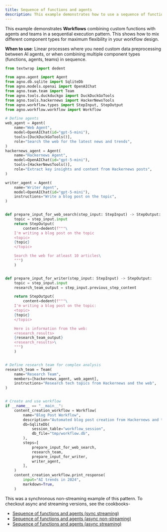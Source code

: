 ```yaml
---
title: Sequence of functions and agents
description: This example demonstrates how to use a sequence of functions and agents in a workflow.
---
```


This example demonstrates **Workflows** combining custom functions with agents and teams 
in a sequential execution pattern. This shows how to mix different component types for 
maximum flexibility in your workflow design.


**When to use**: Linear processes where you need custom data preprocessing between AI agents,
or when combining multiple component types (functions, agents, teams) in sequence.

```python sequence_of_functions_and_agents.py
from textwrap import dedent

from agno.agent import Agent
from agno.db.sqlite import SqliteDb
from agno.models.openai import OpenAIChat
from agno.team.team import Team
from agno.tools.duckduckgo import DuckDuckGoTools
from agno.tools.hackernews import HackerNewsTools
from agno.workflow.types import StepInput, StepOutput
from agno.workflow.workflow import Workflow

# Define agents
web_agent = Agent(
    name="Web Agent",
    model=OpenAIChat(id="gpt-5-mini"),
    tools=[DuckDuckGoTools()],
    role="Search the web for the latest news and trends",
)
hackernews_agent = Agent(
    name="Hackernews Agent",
    model=OpenAIChat(id="gpt-5-mini"),
    tools=[HackerNewsTools()],
    role="Extract key insights and content from Hackernews posts",
)

writer_agent = Agent(
    name="Writer Agent",
    model=OpenAIChat(id="gpt-5-mini"),
    instructions="Write a blog post on the topic",
)


def prepare_input_for_web_search(step_input: StepInput) -> StepOutput:
    topic = step_input.input
    return StepOutput(
        content=dedent(f"""\
	I'm writing a blog post on the topic
	<topic>
	{topic}
	</topic>

	Search the web for atleast 10 articles\
	""")
    )


def prepare_input_for_writer(step_input: StepInput) -> StepOutput:
    topic = step_input.input
    research_team_output = step_input.previous_step_content

    return StepOutput(
        content=dedent(f"""\
	I'm writing a blog post on the topic:
	<topic>
	{topic}
	</topic>

	Here is information from the web:
	<research_results>
	{research_team_output}
	<research_results>\
	""")
    )


# Define research team for complex analysis
research_team = Team(
    name="Research Team",
    members=[hackernews_agent, web_agent],
    instructions="Research tech topics from Hackernews and the web",
)


# Create and use workflow
if __name__ == "__main__":
    content_creation_workflow = Workflow(
        name="Blog Post Workflow",
        description="Automated blog post creation from Hackernews and the web",
        db=SqliteDb(
            session_table="workflow_session",
            db_file="tmp/workflow.db",
        ),
        steps=[
            prepare_input_for_web_search,
            research_team,
            prepare_input_for_writer,
            writer_agent,
        ],
    )
    content_creation_workflow.print_response(
        input="AI trends in 2024",
        markdown=True,
    )
```

This was a synchronous non-streaming example of this pattern. To checkout async and streaming versions, see the cookbooks-
- [Sequence of functions and agents (sync streaming)](https://github.com/agno-agi/agno/tree/main/cookbook/workflows/01_basic_workflows/01_sequence_of_steps/sync/sequence_of_functions_and_agents_stream.py)
- [Sequence of functions and agents (async non-streaming)](https://github.com/agno-agi/agno/tree/main/cookbook/workflows/01_basic_workflows/01_sequence_of_steps/async/sequence_of_functions_and_agents.py)
- [Sequence of functions and agents (async streaming)](https://github.com/agno-agi/agno/tree/main/cookbook/workflows/01_basic_workflows/01_sequence_of_steps/async/sequence_of_functions_and_agents_stream.py)